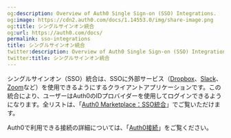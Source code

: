 ```yaml
---
og:description: Overview of Auth0 Single Sign-on (SSO) Integrations.
og:image: https://cdn2.auth0.com/docs/1.14553.0/img/share-image.png
og:title: シングルサインオン統合
og:url: https://auth0.com/docs/
permalink: sso-integrations
title: シングルサインオン統合
twitter:description: Overview of Auth0 Single Sign-on (SSO) Integrations.
twitter:title: シングルサインオン統合
---
```


シングルサインオン（SSO）統合は、SSOに外部サービス（[Dropbox](https://marketplace.auth0.com/integrations/dropbox-sso)、[Slack](https://marketplace.auth0.com/integrations/slack-sso)、[Zoom](https://marketplace.auth0.com/integrations/zoom-sso)など）を使用できるようにするクライアントアプリケーションです。この統合により、ユーザーはAuth0のIDプロバイダーを使用してログインできるようになります。全リストは、「[Auth0 Marketplace：SSO統合](https://marketplace.auth0.com/features/sso-integrations)」でご覧いただけます。

Auth0で利用できる接続の詳細については、「[Auth0接続](/connections)」をご覧ください。







[](/integrations/sso/ad-rms)